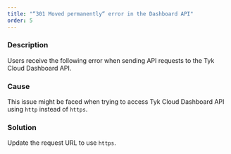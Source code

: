 ```yaml
---
title: "“301 Moved permanently“ error in the Dashboard API"
order: 5
---
```


### Description

Users receive the following error when sending API requests to the Tyk Cloud Dashboard API. 

### Cause

This issue might be faced when trying to access Tyk Cloud Dashboard API using `http` instead of `https`.

### Solution

Update the request URL to use `https`.
